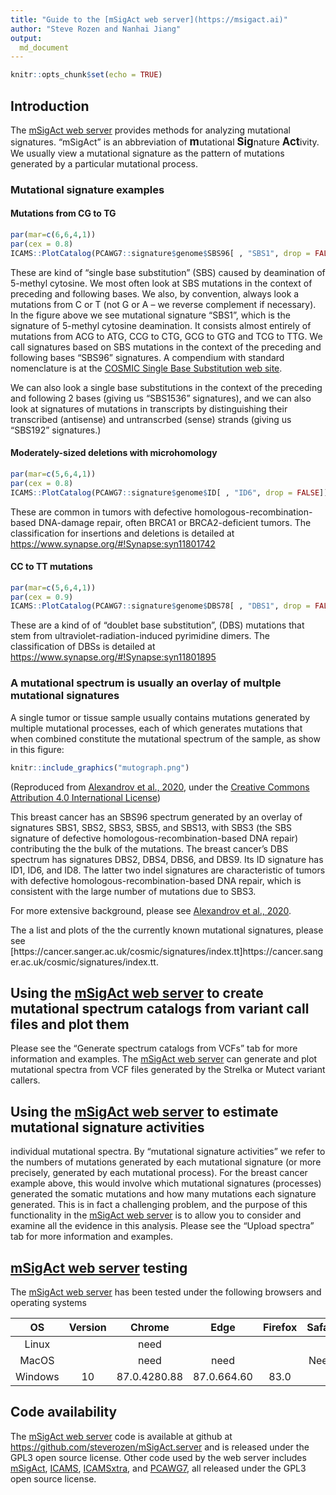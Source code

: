```yaml
---
title: "Guide to the [mSigAct web server](https://msigact.ai)"
author: "Steve Rozen and Nanhai Jiang"
output:
  md_document
---
```


```r
knitr::opts_chunk$set(echo = TRUE)
```

## Introduction

The [mSigAct web server](https://msigact.ai) provides methods for analyzing mutational 
signatures. "mSigAct" is an abbreviation of 
<big><strong>m</strong></big>utational 
<big><strong>Sig</strong></big>nature <big><strong>Act</strong></big>ivity. 
We usually view a mutational signature as the pattern of mutations generated 
by a particular 
mutational process. 

### Mutational signature examples

#### Mutations from CG to TG

```r
par(mar=c(6,6,4,1))
par(cex = 0.8)
ICAMS::PlotCatalog(PCAWG7::signature$genome$SBS96[ , "SBS1", drop = FALSE])
```

These are kind of "single base substitution" (SBS)
caused by deamination of 5-methyl cytosine.
We most often look at
SBS mutations in the context of preceding and following bases. We also, by convention,
always look a mutations from C or T (not G or A -- we reverse complement if necessary).
In the figure above we see mutational signature "SBS1", which
is the signature of 5-methyl cytosine deamination. It consists 
almost entirely of mutations from ACG to ATG, CCG to CTG, GCG to GTG
and TCG to TTG. We call signatures based on SBS mutations in the 
context of the preceding and following bases "SBS96" signatures.
A compendium with standard nomenclature is at the 
[COSMIC Single Base Substitution web site](https://cancer.sanger.ac.uk/cosmic/signatures/SBS/index.tt).

We can also look a single base substitutions in the context of the
preceding and following 2 bases (giving us "SBS1536"
signatures), and we can also look at signatures of mutations
in transcripts by distinguishing their transcribed (antisense)
and untranscrbed (sense) strands (giving us "SBS192" 
signatures.)

#### Moderately-sized deletions with microhomology

```r
par(mar=c(5,6,4,1))
par(cex = 0.8)
ICAMS::PlotCatalog(PCAWG7::signature$genome$ID[ , "ID6", drop = FALSE])
```

These are common in tumors with defective 
homologous-recombination-based DNA-damage repair, often 
BRCA1 or BRCA2-deficient tumors.
The classification for insertions and deletions is
detailed at
[https://www.synapse.org/#!Synapse:syn11801742](https://www.synapse.org/#!Synapse:syn11801742)

#### CC to TT mutations

```r
par(mar=c(5,6,4,1))
par(cex = 0.9)
ICAMS::PlotCatalog(PCAWG7::signature$genome$DBS78[ , "DBS1", drop = FALSE])
```

These are a kind of 
of "doublet base substitution", (DBS)
mutations that stem from ultraviolet-radiation-induced pyrimidine dimers.
The classification of
DBSs is detailed at
[https://www.synapse.org/#!Synapse:syn11801895](https://www.synapse.org/#!Synapse:syn11801895)

### A mutational spectrum is usually an overlay of multple mutational signatures

A single tumor or tissue sample usually contains mutations generated by
multiple mutational processes, each of which generates mutations that
when combined constitute the mutational spectrum of the sample,
as show in this figure:

```r
knitr::include_graphics("mutograph.png")
```

(Reproduced from 
[Alexandrov et al., 2020](https://www.nature.com/articles/s41586-020-1943-3),
under the
[Creative Commons Attribution 4.0 International License](https://creativecommons.org/licenses/by/4.0/))

This breast cancer has an SBS96 spectrum generated by
an overlay of signatures SBS1, SBS2, SBS3, SBS5, and SBS13,
with SBS3 (the SBS signature of defective homologous-recombination-based
DNA repair) contributing the the bulk of the mutations.
The breast cancer's DBS spectrum has signatures 
DBS2, DBS4, DBS6, and DBS9. Its ID signature has ID1, ID6, and
ID8. The latter two indel signatures are characteristic of tumors with 
defective homologous-recombination-based
DNA repair, which is consistent with the large number of
mutations due to SBS3.


For more extensive background, please see 
[Alexandrov et al., 2020](https://www.nature.com/articles/s41586-020-1943-3).

The a list and plots of the the currently known mutational signatures, please
see
[https://cancer.sanger.ac.uk/cosmic/signatures/index.tt]https://cancer.sanger.ac.uk/cosmic/signatures/index.tt.

## Using the [mSigAct web server](https://msigact.ai) to create mutational spectrum catalogs from variant call files and plot them

Please see the "Generate spectrum catalogs from VCFs"
tab for more information and examples.
The [mSigAct web server](https://msigact.ai) can generate and 
plot mutational spectra from VCF files generated by
the Strelka or Mutect variant callers.

## Using the [mSigAct web server](https://msigact.ai) to estimate mutational signature activities

individual mutational spectra. By "mutational signature activities"
we refer to the numbers of mutations generated by each
mutational signature (or more precisely, generated by each
mutational process). For the breast cancer example above, this
would involve which mutational signatures (processes)
generated the somatic mutations and how many mutations
each signature generated. This is in fact a challenging 
problem, and the purpose of this
functionality in the [mSigAct web server](https://msigact.ai)
is to allow you to consider and examine all the evidence in this
analysis. Please see the "Upload spectra" tab for 
more information and examples.

## [mSigAct web server](https://msigact.ai) testing

The [mSigAct web server](https://msigact.ai) 
has been tested under the following browsers and operating systems

| OS      | Version | Chrome       | Edge           | Firefox | Safari |
|:-------:|:-------:|:------------:|:--------------:|:-------:|:------:|
| Linux   |         | need         |                |         |        |
| MacOS   |         | need         |  need          |         |  Need  |
| Windows | 10      | 87.0.4280.88 |  87.0.664.60   |  83.0   |        |  

## Code availability

The [mSigAct web server](https://msigact.ai) code is available at 
github at 
[https://github.com/steverozen/mSigAct.server](https://github.com/steverozen/mSigAct.server)
and is released under 
the GPL3
open source license. 
Other code used by the web
server includes [mSigAct](https://github.com/steverozen/mSigAct), 
[ICAMS](https://cran.r-project.org/package=ICAMS), 
[ICAMSxtra](https://github.com/steverozen/ICAMSxtra), and 
[PCAWG7](https://github.com/steverozen/PCAWG7), all released
under the GPL3 open source license.
